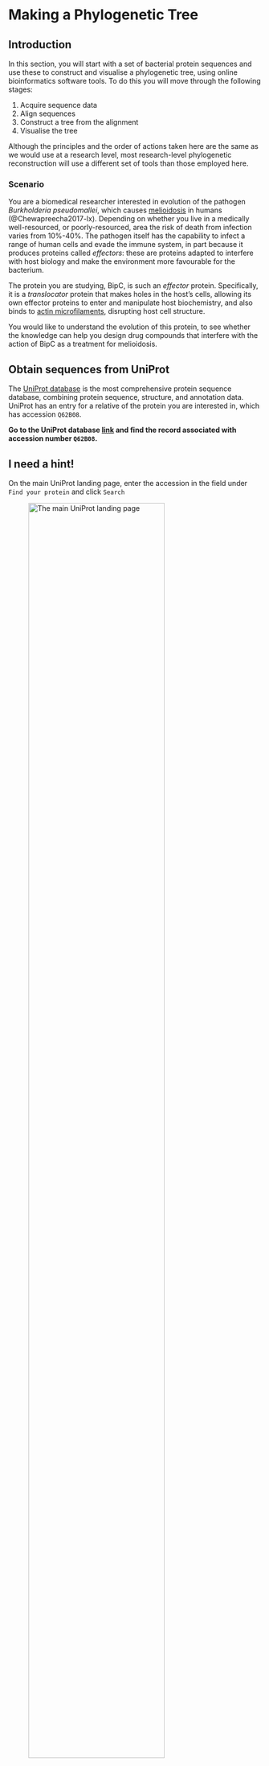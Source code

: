 # Making a Phylogenetic Tree {#sec-making-a-tree}

## Introduction

In this section, you will start with a set of bacterial protein sequences and use these to construct and visualise a phylogenetic tree, using online bioinformatics software tools. To do this you will move through the following stages:

1. Acquire sequence data
2. Align sequences
3. Construct a tree from the alignment
4. Visualise the tree

::: { .callout-note }
Although the principles and the order of actions taken here are the same as we would use at a research level, most research-level phylogenetic reconstruction will use a different set of tools than those employed here. 
:::

### Scenario

You are a biomedical researcher interested in evolution of the pathogen _Burkholderia pseudomallei_, which causes [melioidosis](https://en.wikipedia.org/wiki/Melioidosis) in humans (@Chewapreecha2017-lx). Depending on whether you live in a medically well-resourced, or poorly-resourced, area the risk of death from infection varies from 10%-40%. The pathogen itself has the capability to infect a range of human cells and evade the immune system, in part because it produces proteins called _effectors_: these are proteins adapted to interfere with host biology and make the environment more favourable for the bacterium.

The protein you are studying, BipC, is such an _effector_ protein. Specifically, it is a _translocator_ protein that makes holes in the host's cells, allowing its own effector proteins to enter and manipulate host biochemistry, and also binds to [actin microfilaments](https://en.wikipedia.org/wiki/Actin), disrupting host cell structure.

You would like to understand the evolution of this protein, to see whether the knowledge can help you design drug compounds that interfere with the action of BipC as a treatment for melioidosis.

## Obtain sequences from UniProt

The [UniProt database](https://www.uniprot.org) is the most comprehensive protein sequence database, combining protein sequence, structure, and annotation data. UniProt has an entry for a relative of the protein you are interested in, which has accession `Q62B08`.

::: { .callout-important title="Task" }
**Go to the UniProt database [link](https://www.uniprot.org) and find the record associated with accession number `Q62B08`.**
:::

::: { .callout-tip collapse="true" }
## I need a hint!

On the main UniProt landing page, enter the accession in the field under `Find your protein` and click `Search`

![The main UniProt landing page](assets/images/uniprot-query.png){#fig-uniprot-query width=80%}
:::

::: { .callout-caution collapse="true" }
## Check your result

You should find yourself at the [page](https://www.uniprot.org/uniprotkb/Q62B08/entry) for `Q62B08`, `BIPC_BURMA`.

![The UniProt `Q62B08` page header.](assets/images/uniprot-bipc-header.png){#fig-uniprot-bipc-header width=80%}
:::

### Exploring the UniProt record

The UniProt database can provide a great deal of information about the proteins it contains. This can be a great help in understanding more about your protein, and finding useful links to other sources of information. To help you get greater knowledge about BipC, **please answer the formative questions below in the [MyPlace quiz]({{< var myplace.quiz2 >}})**

::: { .callout-important title="Question 1"}
What organism does this sequence come from?
:::

::: { .callout-tip collapse="true" }
## I need a hint!

Look at the header for the record page.
:::

::: { .callout-important title="Question 2"}
How many amino acids does this protein contain (i.e. how long is the sequence)?
:::

::: { .callout-tip collapse="true" }
## I need a hint!

Look at the header for the record page, or click on `Sequence` in the sidebar.
:::
::: { .callout-important title="Question 1"}
What organism does this sequence come from?
:::

::: { .callout-tip collapse="true" }
## I need a hint!

Look at the header for the record page.
:::

::: { .callout-important title="Question 2"}
How many amino acids does this protein contain (i.e. how long is the sequence)?
:::

::: { .callout-tip collapse="true" }
## I need a hint!

Look at the header for the record page, or click on `Sequence` in the sidebar.
:::

::: { .callout-important title="Question 3"}
According to the Gene Ontology (GO), what is the subcellular location of this protein?
:::

::: { .callout-tip collapse="true" }
## I need a hint!

Click on `Subcellular Location` in the sidebar, and then look at the `GO Annotation` tab.
:::

::: { .callout-important title="Question 4"}
How many identical (100% identity) sequences are there in the UniProt database?
:::

::: { .callout-tip collapse="true" }
## I need a hint!

Click on `Similar Proteins` and look at the table.
:::

::: { .callout-important title="Question 5"}
What is the accession of the identical sequence in _Burkholderia pseudomallei_
:::

::: { .callout-tip collapse="true" }
## I need a hint!

Can you find this organism in the `Similar Proteins` table?
:::

### Downloading sequence homologues

We only construct phylogenetic trees from protein sequences that are _related_ to each other  - it wouldn't make much sense to try to infer relationships between unrelated sequences!. When we say that two sequences are related we mean that they _share a common ancestor_ and two sequences that share a common ancestor are said to be **_homologous_**.

::: { .callout-caution title="On homology"}
**Homology** - the state of two sequences sharing a common ancestor - is an all-or-nothing state. Two sequences are either homologous to each other, or they are not. It is incorrect to talk about gradation or percentage of homology. 
:::

UniProt provides a precomputed cluster of all the proteins it knows about that are potentially homologous to any other protein sequence in its database, and you can find this by clicking on the `Similar Proteins` link in the sidebar of the record page. This will take you to a table of similar protein sequences (@fig-uniprot-similar-proteins).

![The `Similar Proteins` table for `Q62B08`](assets/images/uniprot-similar-proteins.png){#fig-uniprot-similar-proteins width=80%}

This table has three tabs: `100% identity`, `90% identity`, and `50% identity`. Clicking on these will show you the clusters of sequences in UniProt sharing at least that level of _sequence identity_ with the current record. In general, the number of sequences in the cluster increases as the percentage identity used to gather the cluster goes down.

::: { .callout-important title="Task" }
**View all sequences in the 50% identity cluster for `Q62B08`.**
:::

::: { .callout-tip collapse="true" }
## I need a hint!

- On the UniProt record page for `Q62B08` click on the `Similar Proteins` link in the sidebar to get the similar proteins table.
- Click on the `50% identity` tab to see the first few proteins in the cluster.
- Click on `View All` to see the full list of sequences in the cluster.
:::

::: { .callout-caution collapse="true" }
## Check your result

You should find yourself at the [UniRef cluster page](https://www.uniprot.org/uniprotkb?query=uniref_cluster_50:UniRef50_A3P6Z6) with 50% identity to `Q62B08`.

![The UniProt `Q62B08` 50% sequence identity cluster page header.](assets/images/uniprot-cluster-header.png){#fig-uniprot-cluster-header width=80%}
:::

This set of sequences are all closely-enough related to each other for drawing a phylogenetic tree to be worthwhile. Several different species are represented, which should make it an informative tree in regards to the evolution of this protein effector. You will use this set of sequences to construct your tree.

::: { .callout-important title="Task" }
**Download all sequences (_not compressed_) in the 50% identity cluster for `Q62B08` to your computer.**
:::

::: { .callout-tip collapse="true" }
## I need a hint!

- Click on the `Download` link at the top of the table. This will bring up a set of options (@fig-uniprot-download-options).
- Make sure `Download all` and `Compressed - No` are selected.
- Click on `Download` and save the file somewhere you can find it again (e.g. on your `Desktop`).

![The download options for UniProt sequence clusters.](assets/images/uniprot-download-options.png){#fig-uniprot-download-options width=80%}
:::

::: { .callout-caution collapse="true" }
## Check your result

Your sequence file should be the same as that which you can download from [this link](https://raw.githubusercontent.com/sipbs-compbiol/BM211-Workshop-5/main/assets/data/sequences/Q62B08_50pc_cluster.fasta).
:::

**Please answer the formative questions below in the [MyPlace quiz]({{< var myplace.quiz2 >}})**

::: { .callout-important title="Question 6"}
How many sequences are there in this cluster?
:::

::: { .callout-tip collapse="true" }
## I need a hint!

Look at the header for the cluster page.
:::

::: { .callout-important title="Question 7"}
How long is the shortest sequence in this cluster?
:::

::: { .callout-tip collapse="true" }
## I need a hint!

Look in the `Length` column of the cluster table.
:::

::: { .callout-important title="Question 8"}
How many species are represented in the dataset?
:::

::: { .callout-tip collapse="true" }
## I need a hint!

Look in the `Organism` column of the cluster table.
:::

## Make a multiple sequence alignment

The sequences in the cluster you have downloaded from UniProt are different lengths, and are not identical to each other.

If we were to compare animal body parts to understand their evolution, we would naturally try to compare only _equivalent_ elements, such as forelimbs, with each other. It wouldn't be reasonable to compare organ structure with skull shape, say.In the same way, for biological sequence data, we want to compare genetic changes at _equivalent sites_, which means we have to find which sites are _equivalent_ before we build the tree.

We find equivalent sites by aligning sequences against each other in a **Multiple Sequence Alignment (MSA)**. The methods involved in multiple sequence alignment are beyond the scope of the course, but they can be similar in some cases to the pairwise sequence alignment that [you have already seen](https://sipbs-compbiol.github.io/BM214-Workshop-2/pairwise.html).

You are going to use a widely-used research tool called `MUSCLE` to make a multiple sequence alignment from the sequences in the cluster you downloaded. This program is availble to install on your own computer, but can also be used through an online service (@fig-muscle-landing).

- `MUSCLE` online service: [https://www.ebi.ac.uk/jdispatcher/msa/muscle](https://www.ebi.ac.uk/jdispatcher/msa/muscle)

![`MUSCLE` online service landing page.](assets/images/muscle-landing.png){#fig-muscle-landing width=80%}

::: { .callout-important title="Task" }
**Use the online `MUSCLE` service to generate a multiple sequence alignment from your cluster sequences.**
:::

::: { .callout-tip collapse="true" }
## I need a hint!

- On the `MUSCLE` service landing page, click on `Browse…` and use the dialogue box that appears to navigate to your downloaded cluster sequences.
- Scroll down the page and click `Submit`
:::

::: { .callout-caution collapse="true" }
## Check your result

Your alignment should look similar to the one in @fig-muscle-alignment.

![`MUSCLE` multiple sequence alignment.](assets/images/muscle-alignment.png){#fig-muscle-alignment}
:::

::: { .callout-note }
The output from the online tool can be very helpful. You can use your mouse to scroll around the alignment visualisation. There are also options for colouring the residues in the alignment by a range of schemes, to highlight potentially conserved biochemical properties of the residues (@fig-muscle-colours).

![`MUSCLE` multiple sequence alignment highlighting polar residues.](assets/images/muscle-colours.png){#fig-muscle-colours}
:::

::: { .callout-important title="Task" }
**Download the `CLUSTAL` format `MUSCLE` sequence alignment file to your computer.**
:::

::: { .callout-tip collapse="true" }
## I need a hint!

- On the sequence alignment page, click on the `Result Files` tab.
- Find the `Alignment in CLUSTAL format` line in the table, click on the `Download button next to it, and use the dialogue box to save the file somewhere you can find it.
:::

::: { .callout-caution collapse="true" }
## Check your result

Your alignment file should be the same as that which you can download from [this link](https://raw.githubusercontent.com/sipbs-compbiol/BM211-Workshop-5/main/assets/data/sequences/muscle_alignment.clustalw.txt)
:::

## Construct a phylogenetic tree

Now you have a sequence alignment, you are ready to build a phylogenetic tree.

::: { .callout-warning }
For this workshop we are using a relatively simple tool that will give us a phylogenetic tree quickly. The approach we are using here is known to have systematic issues and would not be used in a modern research setting. However, it is a method that was very widely-used until the early 2000s and is still sometimes seen in current research.
:::

You are going to use a tool called `Simple Phylogeny` to make a phylogenetic tree from your multiple sequence alignment (@fig-simple-phylogeny-loading). This tool implements tree generation methods from the `ClustalW` software tool, and is restricted to two relatively basic clustering approaches:

- `UPGMA` (Unweighted Pair Group Method with Arithmetic Mean) [link](https://sipbs-compbiol.github.io/BM329_Block_B_Workshop/upgma.html)
- `Neighbour Joining` [link](https://en.wikipedia.org/wiki/Neighbor_joining)

We will use this program _via_ its online service (@fig-simple-phylogeny-loading)

- `Simple Phylogeny` online service: [https://www.ebi.ac.uk/jdispatcher/phylogeny/simple_phylogeny](https://www.ebi.ac.uk/jdispatcher/phylogeny/simple_phylogeny))

![`Simple Phylogeny` online service landing page.](assets/images/simple-phylogeny-landing.png){#fig-simple-phylogeny-loading width=80%}

::: { .callout-important title="Task" }
**Use the online `Simple Phylogeny` service to generate a Neighbour-Joining phylogenetic tree from your alignment.**
:::

::: { .callout-tip collapse="true" }
## I need a hint!

- Open the sequence alignment file you downloaded in a text editor (**Use Notepad or similar - do not use Microsoft Word**).
- Copy the data from the file and paste it into the `Input Sequence` field.
- You can leave all the options as their default settings (@fig-simpphy-settings).
- Scroll down the page and click `Submit`

![Default settings for `Simple Phylogeny` tree generation.](assets/images/simpphy-settings.png){#fig-simpphy-settings}
:::

::: { .callout-caution collapse="true" }
## Check your result

The output should look similar to the tree data in @fig-simpphy-tree. Note that this file is in `.newick` format, but puts each parenthesis (`(`) on a new line.

![`Simple Phylogeny` tree output.](){#fig-simpphy-tree width=80%}
:::

::: { .callout-important title="Task" }
**Download the `.newick` format tree file to your computer.**
:::

::: { .callout-tip collapse="true" }
## I need a hint!

- On the `Simple Phylogeny` output page, click on the `Result Files` tab.
- Find the `Phylogenetic Tree` line in the table, click on the `Download button next to it, and use the dialogue box to save the file somewhere you can find it.
:::

::: { .callout-caution collapse="true" }
## Check your result

Your tree file should be the same as that which you can download from [this link](https://raw.githubusercontent.com/sipbs-compbiol/BM211-Workshop-5/main/assets/data/sequences/simple-phylogeny.newick)
:::

## Visualise the tree

You will now use `iTol` to visualise the tree you produced. Use what you have learned from @sec-itol-load to view the tree.

::: { .callout-important title="Task" }
**Use `iToL` to visualise the `.newick` tree file you generated with `Simple Phylogeny`.**
:::

::: { .callout-tip collapse="true" }
## I need a hint!

- Click on the `Upload` button in `iTol`
- Click on the `Browse…` button and use the dialogue box to navigate to the location of the tree file you downloaded.
- Click the `Upload` button
:::

::: { .callout-caution collapse="true" }
## Check your result

The tree file shown in `iTol` should resemble @fig-itol-simpphy-tree.

![The tree generated for BipC by `Simple Phylogeny`, visualised in `iTol`](assets/images/itol-simpphy-tree.png){#fig-itol-simpphy-tree width=80%}
:::

## Summary

::: { .callout-note title="Well Done!"}
After successfully working through this section you should be able to:

- use UniProt to obtain annotation and functional information about a protein sequence
- use UniProt to identify and download homologues of a protein sequence
- generate a protein multiple sequence alignment using `MUSCLE`
- produce a Neighbour-Joining phylogenetic tree using `Simple Phylogeny`
- visualise a phylogenetic tree using `iToL`
:::

::: { .callout-important }
**Please complete the workshop by answering the questions below in the formative quiz on MyPlace**

- [MyPlace formative quiz]({{< var myplace.quiz3 >}})
:::